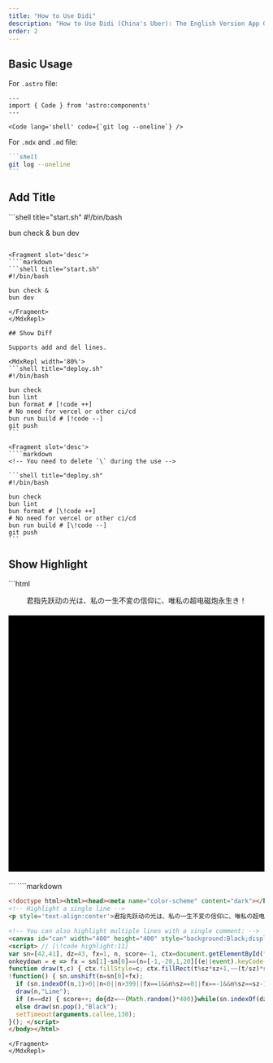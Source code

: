 ```yaml
---
title: "How to Use Didi"
description: "How to Use Didi (China's Uber): The English Version App Guide"
order: 2
---
```



## Basic Usage

For `.astro` file:

```astro
---
import { Code } from 'astro:components'
---

<Code lang='shell' code={`git log --oneline`} />
```

For `.mdx` and `.md` file:

````markdown
```shell
git log --oneline
```
````

## Add Title

<MdxRepl width='80%'>
```shell title="start.sh"
#!/bin/bash

bun check &
bun dev
```

<Fragment slot='desc'>
````markdown
```shell title="start.sh"
#!/bin/bash

bun check &
bun dev
```
````
</Fragment>
</MdxRepl>

## Show Diff

Supports add and del lines.

<MdxRepl width='80%'>
```shell title="deploy.sh"
#!/bin/bash

bun check
bun lint
bun format # [!code ++]
# No need for vercel or other ci/cd
bun run build # [!code --]
git push
```

<Fragment slot='desc'>
````markdown
<!-- You need to delete `\` during the use -->

```shell title="deploy.sh"
#!/bin/bash

bun check
bun lint
bun format # [\!code ++]
# No need for vercel or other ci/cd
bun run build # [\!code --]
git push
```
````
</Fragment>
</MdxRepl>

## Show Highlight

<MdxRepl width='80%'>
```html
<!doctype html><html><head><meta name="color-scheme" content="dark"></head><body style='overflow:hidden'> 
<!-- Highlight a single line -->
<p style='text-align:center'>君指先跃动の光は、私の一生不変の信仰に、唯私の超电磁炮永生き！</p> <!-- [!code highlight] -->

<!-- You can also highlight multiple lines with a single comment: -->
<canvas id="can" width="400" height="400" style="background:Black;display:block;margin:20px auto;"></canvas> 
<script> // [!code highlight:11]
var sn=[42,41], dz=43, fx=1, n, score=-1, ctx=document.getElementById("can").getContext("2d"), sz=20;
onkeydown = e => fx = sn[1]-sn[0]==(n=[-1,-20,1,20][(e||event).keyCode-37]||fx) ? fx : n;
function draw(t,c) { ctx.fillStyle=c; ctx.fillRect(t%sz*sz+1,~~(t/sz)*sz+1,sz-2,sz-2); }
!function() { sn.unshift(n=sn[0]+fx);
  if (sn.indexOf(n,1)>0||n<0||n>399||fx==1&&n%sz==0||fx==-1&&n%sz==sz-1) return alert("GAME OVER. Score: "+score);
  draw(n,"Lime");
  if (n==dz) { score++; do{dz=~~(Math.random()*400)}while(sn.indexOf(dz)>=0); draw(dz,"Yellow"); }
  else draw(sn.pop(),"Black");
  setTimeout(arguments.callee,130);
}(); </script> 
</body></html> 
```

<Fragment slot='desc'>
````markdown
<!-- You need to delete `\` during the use -->

```html
<!doctype html><html><head><meta name="color-scheme" content="dark"></head><body style='overflow:hidden'> 
<!-- Highlight a single line -->
<p style='text-align:center'>君指先跃动の光は、私の一生不変の信仰に、唯私の超电磁炮永生き！</p> <!-- [\!code highlight] -->

<!-- You can also highlight multiple lines with a single comment: -->
<canvas id="can" width="400" height="400" style="background:Black;display:block;margin:20px auto;"></canvas> 
<script> // [\!code highlight:11]
var sn=[42,41], dz=43, fx=1, n, score=-1, ctx=document.getElementById("can").getContext("2d"), sz=20;
onkeydown = e => fx = sn[1]-sn[0]==(n=[-1,-20,1,20][(e||event).keyCode-37]||fx) ? fx : n;
function draw(t,c) { ctx.fillStyle=c; ctx.fillRect(t%sz*sz+1,~~(t/sz)*sz+1,sz-2,sz-2); }
!function() { sn.unshift(n=sn[0]+fx);
  if (sn.indexOf(n,1)>0||n<0||n>399||fx==1&&n%sz==0||fx==-1&&n%sz==sz-1) return alert("GAME OVER. Score: "+score);
  draw(n,"Lime");
  if (n==dz) { score++; do{dz=~~(Math.random()*400)}while(sn.indexOf(dz)>=0); draw(dz,"Yellow"); }
  else draw(sn.pop(),"Black");
  setTimeout(arguments.callee,130);
}(); </script> 
</body></html> 
```
````
</Fragment>
</MdxRepl>
